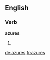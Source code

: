 ==English==

===Verb===
'''azures'''

# {{third-person singular of|azure}}

[[de:azures]]
[[fr:azures]]